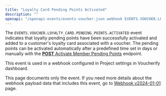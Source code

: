 ```yaml
---
title: "Loyalty Card Pending Points Activated"
description: ""
openapi: "/openapi-events/events-voucher.json webhook EVENTS.VOUCHER.LOYALTY_CARD.PENDING_POINTS.ACTIVATED"
---
```


The `EVENTS.VOUCHER.LOYALTY_CARD.PENDING_POINTS.ACTIVATED` event indicates that loyalty pending points have been successfully activated and added to a customer's loyalty card associated with a voucher. The pending points can be activated automatically after a predefined time set in days or manually with the [**POST** Activate Member Pending Points](ref:activate-member-pending-points) endpoint.

This event is used in a webhook configured in Project settings in Voucherify dashboard.

<Note>This page documents only the event. If you need more details about the webhook payload data that includes this event, go to [Webhook v2024-01-01](/api-reference/introduction-to-webhooks "Introduction to webhooks v2024-01-01") page.</Note>
